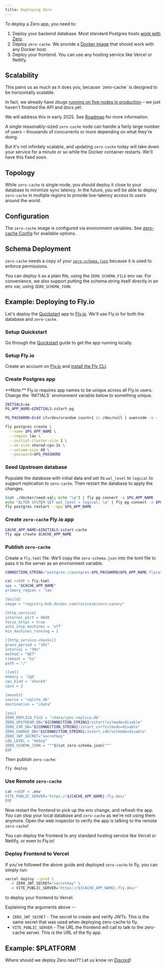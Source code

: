 ```yaml
---
title: Deploying Zero
---
```


To deploy a Zero app, you need to:

1. Deploy your backend database. Most standard Postgres hosts [work with Zero](connecting-to-postgres).
1. Deploy `zero-cache`. We provide a [Docker image](https://hub.docker.com/r/rocicorp/zero) that should work with any Docker host.
1. Deploy your frontend. You can use any hosting service like Vercel or Netlify.

## Scalability

<Note type="warning" heading="`zero-cache` is Currently Single-Node">
This pains us as much as it does you, because `zero-cache` is designed to be horizontally scalable.

In fact, we already have zbugs [running on five nodes in production](https://github.com/rocicorp/mono/blob/main/prod/templates/template.yml#L117) – we just haven't finished the API and docs yet.

We will address this in early 2025. See [Roadmap](roadmap) for more information.

</Note>

A single reasonably-sized `zero-cache` node can handle a fairly large number of users – thousands of concurrents or more depending on what they're doing.

But it's not infinitely scalable, and updating `zero-cache` today will take down your service for a minute or so while the Docker container restarts. We'll have this fixed soon.

## Topology

While `zero-cache` is single-node, you should deploy it close to your database to minimize sync latency. In the future, you will be able to deploy `zero-cache` in multiple regions to provide low-latency access to users around the world.

## Configuration

The `zero-cache` image is configured via environment variables. See [zero-cache Config](./zero-cache-config) for available options.

## Schema Deployment

`zero-cache` needs a copy of your [`zero-schema.json`](./zero-schema) because it is used to enforce permissions.

You can deploy it as a plain file, using the `ZERO_SCHEMA_FILE` env var. For convenience, we also support putting the schema string itself directly in an env var, using `ZERO_SCHEMA_JSON`.

## Example: Deploying to Fly.io

Let's deploy the [Quickstart](quickstart) app to [Fly.io](https://fly.io). We'll use Fly.io for both the database and `zero-cache`.

### Setup Quickstart

Go through the [Quickstart](quickstart) guide to get the app running locally.

### Setup Fly.io

Create an account on [Fly.io](https://fly.io) and [install the Fly CLI](https://fly.io/docs/flyctl/install/).

### Create Postgres app

<Note type="warning">
  **Note:** Fly.io requires app names to be unique across all Fly.io users.
  Change the `INITIALS` environment variable below to something unique.
</Note>

```bash
INITIALS=aa
PG_APP_NAME=$INITIALS-zstart-pg

PG_PASSWORD=$(dd if=/dev/urandom count=1 2> /dev/null | uuencode -m - | sed -ne 2p | cut -c-16)

fly postgres create \
  --name $PG_APP_NAME \
  --region lax \
  --initial-cluster-size 1 \
  --vm-size shared-cpu-2x \
  --volume-size 40 \
  --password=$PG_PASSWORD
```

### Seed Upstream database

Populate the database with initial data and set its `wal_level` to `logical` to support replication to `zero-cache`. Then restart the database to apply the changes.

```bash
(cat ./docker/seed.sql; echo "\q") | fly pg connect -a $PG_APP_NAME
echo "ALTER SYSTEM SET wal_level = logical; \q" | fly pg connect -a $PG_APP_NAME
fly postgres restart --app $PG_APP_NAME
```

### Create `zero-cache` Fly.io app

```bash
CACHE_APP_NAME=$INITIALS-zstart-cache
fly app create $CACHE_APP_NAME
```

### Publish `zero-cache`

Create a `fly.toml` file. We'll copy the `zero-schema.json` into the toml file to pass it to the server as an environment variable.

```bash
CONNECTION_STRING="postgres://postgres:$PG_PASSWORD@$PG_APP_NAME.flycast:5432"

cat <<EOF > fly.toml
app = "$CACHE_APP_NAME"
primary_region = 'lax'

[build]
image = "registry.hub.docker.com/rocicorp/zero:canary"

[http_service]
internal_port = 4848
force_https = true
auto_stop_machines = 'off'
min_machines_running = 1

[[http_service.checks]]
grace_period = "10s"
interval = "30s"
method = "GET"
timeout = "5s"
path = "/"

[[vm]]
memory = '2gb'
cpu_kind = 'shared'
cpus = 2

[mounts]
source = "sqlite_db"
destination = "/data"

[env]
ZERO_REPLICA_FILE = "/data/sync-replica.db"
ZERO_UPSTREAM_DB="${CONNECTION_STRING}/zstart?sslmode=disable"
ZERO_CVR_DB="${CONNECTION_STRING}/zstart_cvr?sslmode=disable"
ZERO_CHANGE_DB="${CONNECTION_STRING}/zstart_cdb?sslmode=disable"
ZERO_JWT_SECRET="secretkey"
LOG_LEVEL = "debug"
ZERO_SCHEMA_JSON = """$(cat zero-schema.json)"""
EOF
```

Then publish `zero-cache`:

```bash
fly deploy
```

### Use Remote `zero-cache`

```bash
cat <<EOF > .env
VITE_PUBLIC_SERVER='https://${CACHE_APP_NAME}.fly.dev/'
EOF
```

Now restart the frontend to pick up the env change, and refresh the app. You can stop your local database and `zero-cache` as we're not using them anymore. Open the web inspector to verify the app is talking to the remote `zero-cache`!

You can deploy the frontend to any standard hosting service like Vercel or Netlify, or even to Fly.io!

### Deploy Frontend to Vercel

If you've followed the above guide and deployed `zero-cache` to fly, you can simply run:

```sh
vercel deploy --prod \
  -e ZERO_JWT_SECRET="secretkey" \
  -e VITE_PUBLIC_SERVER='https://${CACHE_APP_NAME}.fly.dev/'
```

to deploy your frontend to Vercel.

Explaining the arguments above --

- `ZERO_JWT_SECRET` - The secret to create and verify JWTs. This is the same secret that was used when deploying zero-cache to fly.
- `VITE_PUBLIC_SERVER` - The URL the frontend will call to talk to the zero-cache server. This is the URL of the fly app.

## Example: $PLATFORM

Where should we deploy Zero next?? Let us know on [Discord](https://discord.gg/XHAezvqKk5)!
